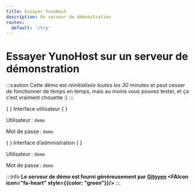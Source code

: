 ```yaml
---
title: Essayer YunoHost
description: Un serveur de démonstration
routes:
  default: '/try'
---
```



# Essayer YunoHost sur un serveur de démonstration

:::caution
Cette démo est *réinitialisée toutes les 30 minutes* et peut cesser de fonctionner de temps en temps, mais au moins vous pouvez tester, et ça c’est vraiment chouette :)
:::

<div style={{display: "flex"}} >
<YunoHostDocsCard>
  <YunoHostDocsCardHeading url="https://demo.yunohost.org/?target=_blank&classes=btn,btn-lg,btn-success" color="#30ae40"> {
  } <FAIcon icon='fa-user'/> Interface utilisateur {
  } </YunoHostDocsCardHeading>

  Utilisateur : `demo`

  Mot de passe : `demo`
</YunoHostDocsCard>

<YunoHostDocsCard>
  <YunoHostDocsCardHeading url="https://demo.yunohost.org/yunohost/admin/?target=_blank&classes=btn,btn-lg,btn-primary" color="#1267da"> {
  } <FAIcon icon='fa-cog'/> Interface d’administration {
  } </YunoHostDocsCardHeading>

  Utilisateur : `demo`

  Mot de passe : `demo`

</YunoHostDocsCard>
</div>

:::info
**Le serveur de démo est fourni généreusement par [Gitoyen](https://www.gitoyen.net?target=_blank) <FAIcon icon="fa-heart" style={{color: "green"}}/>**
:::
